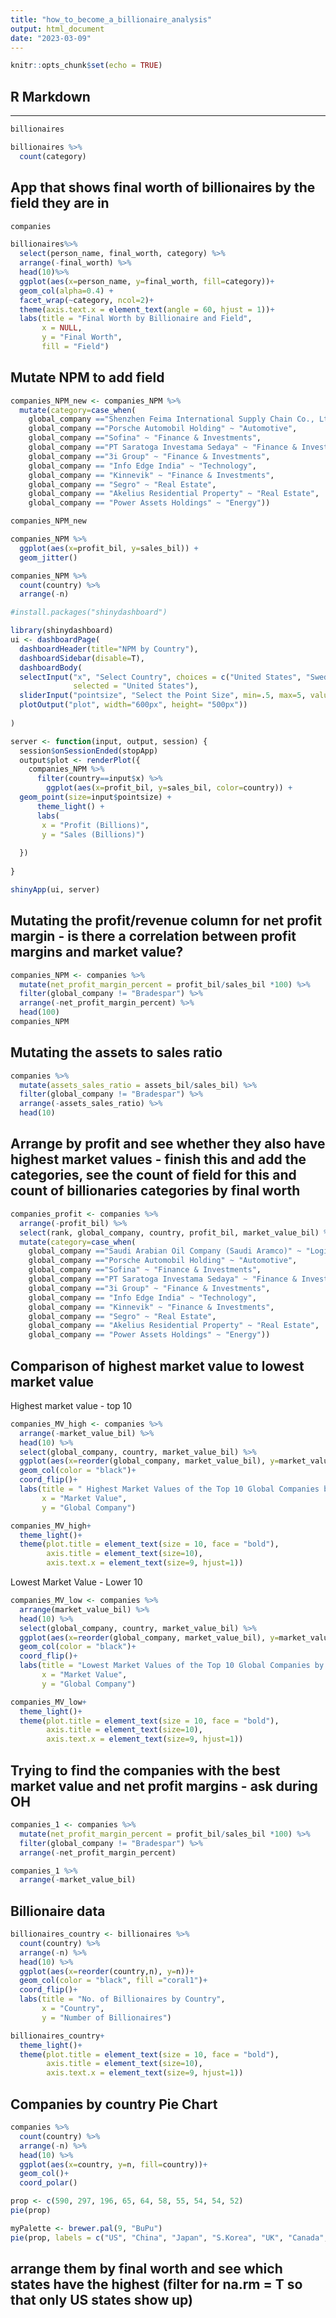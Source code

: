```yaml
---
title: "how_to_become_a_billionaire_analysis"
output: html_document
date: "2023-03-09"
---
```


```r
knitr::opts_chunk$set(echo = TRUE)
```

## R Markdown



------

```r
billionaires
```

```r
billionaires %>%
  count(category)
```

## App that shows final worth of billionaires by the field they are in

```r
companies
```

```r
billionaires%>% 
  select(person_name, final_worth, category) %>%
  arrange(-final_worth) %>%
  head(10)%>%
  ggplot(aes(x=person_name, y=final_worth, fill=category))+ 
  geom_col(alpha=0.4) + 
  facet_wrap(~category, ncol=2)+
  theme(axis.text.x = element_text(angle = 60, hjust = 1))+
  labs(title = "Final Worth by Billionaire and Field",
       x = NULL,
       y = "Final Worth",
       fill = "Field")
```

## Mutate NPM to add field

```r
companies_NPM_new <- companies_NPM %>%
  mutate(category=case_when(
    global_company =="Shenzhen Feima International Supply Chain Co., Ltd." ~ "Logistics",
    global_company =="Porsche Automobil Holding" ~ "Automotive",
    global_company =="Sofina" ~ "Finance & Investments",
    global_company =="PT Saratoga Investama Sedaya" ~ "Finance & Investments",
    global_company =="3i Group" ~ "Finance & Investments",
    global_company == "Info Edge India" ~ "Technology",
    global_company == "Kinnevik" ~ "Finance & Investments",
    global_company == "Segro" ~ "Real Estate",
    global_company == "Akelius Residential Property" ~ "Real Estate",
    global_company == "Power Assets Holdings" ~ "Energy"))
```

```r
companies_NPM_new
```


```r
companies_NPM %>%
  ggplot(aes(x=profit_bil, y=sales_bil)) + 
  geom_jitter()
```

```r
companies_NPM %>%
  count(country) %>%
  arrange(-n)
```
```r
#install.packages("shinydashboard")
```


```r
library(shinydashboard)
ui <- dashboardPage(
  dashboardHeader(title="NPM by Country"),
  dashboardSidebar(disable=T),
  dashboardBody(
  selectInput("x", "Select Country", choices = c("United States", "Sweden", "Canada", "China", "Hong Kong", "United Kingdom", "Germany", "France", "Saudi Arabia", "Switzerland"), 
              selected = "United States"),
  sliderInput("pointsize", "Select the Point Size", min=.5, max=5, value=2.5, step=.5),
  plotOutput("plot", width="600px", height= "500px"))
  
)

server <- function(input, output, session) {
  session$onSessionEnded(stopApp)
  output$plot <- renderPlot({
    companies_NPM %>%
      filter(country==input$x) %>%
        ggplot(aes(x=profit_bil, y=sales_bil, color=country)) + 
  geom_point(size=input$pointsize) +
      theme_light() + 
      labs(
       x = "Profit (Billions)",
       y = "Sales (Billions)")
    
  })
  
}

shinyApp(ui, server)
```



## Mutating the profit/revenue column for net profit margin - is there a correlation between profit margins and market value?
```r
companies_NPM <- companies %>% 
  mutate(net_profit_margin_percent = profit_bil/sales_bil *100) %>% 
  filter(global_company != "Bradespar") %>% 
  arrange(-net_profit_margin_percent) %>%
  head(100)
companies_NPM
```

## Mutating the assets to sales ratio
```r
companies %>% 
  mutate(assets_sales_ratio = assets_bil/sales_bil) %>% 
  filter(global_company != "Bradespar") %>% 
  arrange(-assets_sales_ratio) %>% 
  head(10)
```

## Arrange by profit and see whether they also have highest market values - finish this and add the categories, see the count of field for this and count of billionaries categories by final worth
```r
companies_profit <- companies %>% 
  arrange(-profit_bil) %>% 
  select(rank, global_company, country, profit_bil, market_value_bil) %>% 
  mutate(category=case_when(
    global_company =="Saudi Arabian Oil Company (Saudi Aramco)" ~ "Logistics",
    global_company =="Porsche Automobil Holding" ~ "Automotive",
    global_company =="Sofina" ~ "Finance & Investments",
    global_company =="PT Saratoga Investama Sedaya" ~ "Finance & Investments",
    global_company =="3i Group" ~ "Finance & Investments",
    global_company == "Info Edge India" ~ "Technology",
    global_company == "Kinnevik" ~ "Finance & Investments",
    global_company == "Segro" ~ "Real Estate",
    global_company == "Akelius Residential Property" ~ "Real Estate",
    global_company == "Power Assets Holdings" ~ "Energy"))
```


## Comparison of highest market value to lowest market value

Highest market value - top 10
```r
companies_MV_high <- companies %>% 
  arrange(-market_value_bil) %>% 
  head(10) %>% 
  select(global_company, country, market_value_bil) %>% 
  ggplot(aes(x=reorder(global_company, market_value_bil), y=market_value_bil, fill = country))+
  geom_col(color = "black")+
  coord_flip()+
  labs(title = " Highest Market Values of the Top 10 Global Companies by Country",
       x = "Market Value",
       y = "Global Company")
```

```r
companies_MV_high+
  theme_light()+
  theme(plot.title = element_text(size = 10, face = "bold"),
        axis.title = element_text(size=10),
        axis.text.x = element_text(size=9, hjust=1))
```

Lowest Market Value - Lower 10
```r
companies_MV_low <- companies %>% 
  arrange(market_value_bil) %>% 
  head(10) %>% 
  select(global_company, country, market_value_bil) %>% 
  ggplot(aes(x=reorder(global_company, market_value_bil), y=market_value_bil, fill = country))+
  geom_col(color = "black")+
  coord_flip()+
  labs(title = "Lowest Market Values of the Top 10 Global Companies by Country",
       x = "Market Value",
       y = "Global Company")
```

```r
companies_MV_low+
  theme_light()+
  theme(plot.title = element_text(size = 10, face = "bold"),
        axis.title = element_text(size=10),
        axis.text.x = element_text(size=9, hjust=1))
```

## Trying to find the companies with the best market value and net profit margins - ask during OH
```r
companies_1 <- companies %>% 
  mutate(net_profit_margin_percent = profit_bil/sales_bil *100) %>% 
  filter(global_company != "Bradespar") %>% 
  arrange(-net_profit_margin_percent)
```

```r
companies_1 %>% 
  arrange(-market_value_bil)
```

## Billionaire data
```r
billionaires_country <- billionaires %>% 
  count(country) %>% 
  arrange(-n) %>% 
  head(10) %>% 
  ggplot(aes(x=reorder(country,n), y=n))+
  geom_col(color = "black", fill ="coral1")+
  coord_flip()+
  labs(title = "No. of Billionaires by Country",
       x = "Country",
       y = "Number of Billionaires")
```

```r
billionaires_country+
  theme_light()+
  theme(plot.title = element_text(size = 10, face = "bold"),
        axis.title = element_text(size=10),
        axis.text.x = element_text(size=9, hjust=1))
```


## Companies by country Pie Chart
```r
companies %>% 
  count(country) %>% 
  arrange(-n) %>% 
  head(10) %>% 
  ggplot(aes(x=country, y=n, fill=country))+
  geom_col()+
  coord_polar()
```


```r
prop <- c(590, 297, 196, 65, 64, 58, 55, 54, 54, 52)
pie(prop)
```

```r
myPalette <- brewer.pal(9, "BuPu")
pie(prop, labels = c("US", "China", "Japan", "S.Korea", "UK", "Canada", "India", "France", "Hong Kong", "Germany"), border = "black", col=myPalette)
```

## arrange them by final worth and see which states have the highest (filter for na.rm = T so that only US states show up)
